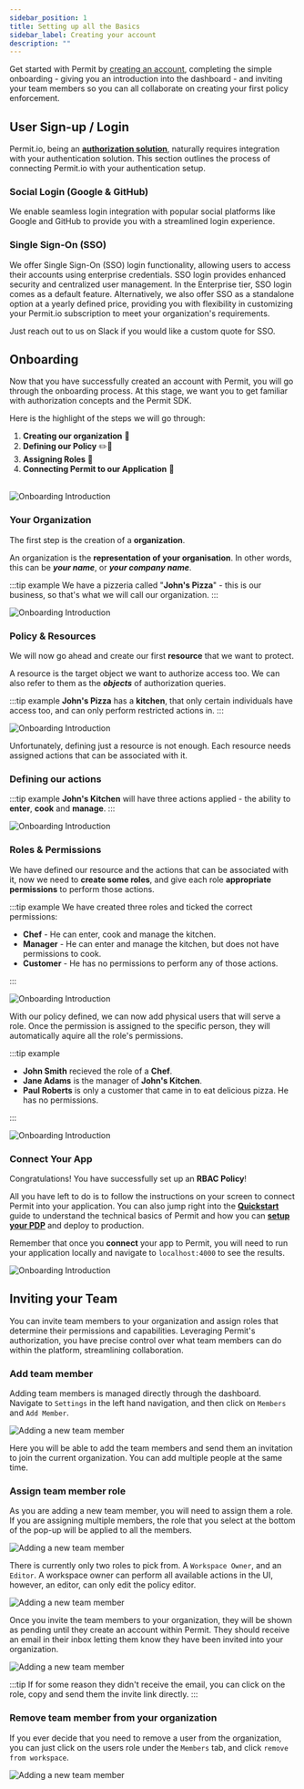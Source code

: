 ```yaml
---
sidebar_position: 1
title: Setting up all the Basics
sidebar_label: Creating your account
description: ""
---
```


Get started with Permit by <a href="https://app.permit.io/">creating an account</a>, completing the simple onboarding - giving you an
introduction into the dashboard - and inviting your team members so you can all collaborate on creating your first
policy enforcement.

## User Sign-up / Login

Permit.io, being an **[authorization solution](/overview/permit-basics)**, naturally requires integration with your authentication solution. This section outlines
the process of connecting Permit.io with your authentication setup.

### Social Login (Google & GitHub)

We enable seamless login integration with popular social platforms like Google and GitHub to provide you with a
streamlined login experience.

### Single Sign-On (SSO)

We offer Single Sign-On (SSO) login functionality, allowing users to access their accounts using enterprise
credentials. SSO login provides enhanced security and centralized user management. In the Enterprise tier, SSO login
comes as a default feature. Alternatively, we also offer SSO as a standalone option at a yearly defined price, providing
you with flexibility in customizing your Permit.io subscription to meet your organization's requirements.

Just reach out to us on Slack if you would like a custom quote for SSO.

## Onboarding

Now that you have successfully created an account with Permit, you will go through the onboarding process. At this stage,
we want you to get familiar with authorization concepts and the Permit SDK.

Here is the highlight of the steps we will go through:

1. **Creating our organization** 🏢
2. **Defining our Policy** ✏️📄
3. **Assigning Roles** 🧑
4. **Connecting Permit to our Application** 🚀
   <br />
   <br />

![Onboarding Introduction](/img/updated/onboarding/1.png)

### Your Organization

The first step is the creation of a **organization**.

An organization is the **representation of your organisation**. In other words, this can be **_your name_**, or **_your company name_**.

:::tip example
We have a pizzeria called "**John's Pizza**" - this is our business, so that's what we will call our organization.
:::

![Onboarding Introduction](/img/updated/onboarding/2.png)

### Policy & Resources

We will now go ahead and create our first **resource** that we want to protect.

A resource is the target object we want to authorize access too. We can also refer to them as the **_objects_** of
authorization queries.

:::tip example
**John's Pizza** has a **kitchen**, that only certain individuals have access too, and can only perform restricted actions in.
:::

![Onboarding Introduction](/img/updated/onboarding/3.png)

Unfortunately, defining just a resource is not enough. Each resource needs assigned actions that can be associated with it.

### Defining our actions

:::tip example
**John's Kitchen** will have three actions applied - the ability to **enter**, **cook** and **manage**.
:::

![Onboarding Introduction](/img/updated/onboarding/4.png)

### Roles & Permissions

We have defined our resource and the actions that can be associated with it, now we need to **create some roles**,
and give each role **appropriate permissions** to perform those actions.

:::tip example
We have created three roles and ticked the correct permissions:

- **Chef** - He can enter, cook and manage the kitchen.
- **Manager** - He can enter and manage the kitchen, but does not have permissions to cook.
- **Customer** - He has no permissions to perform any of those actions.

:::

![Onboarding Introduction](/img/updated/onboarding/5.png)

With our policy defined, we can now add physical users that will serve a role. Once the permission is assigned to the specific person,
they will automatically aquire all the role's permissions.

:::tip example

- **John Smith** recieved the role of a **Chef**.
- **Jane Adams** is the manager of **John's Kitchen**.
- **Paul Roberts** is only a customer that came in to eat delicious pizza. He has no permissions.

:::

![Onboarding Introduction](/img/updated/onboarding/6.png)

### Connect Your App

Congratulations! You have successfully set up an **RBAC Policy**!

All you have left to do is to follow the instructions on your screen to connect Permit into your application.
You can also jump right into the **[Quickstart](/getting-started/quickstart)** guide to understand the technical basics of Permit
and how you can **[setup your PDP](/getting-started/quickstart#setup-your-pdp-policy-decision-point-container)** and deploy to production.

Remember that once you **connect** your app to Permit, you will need to run your application locally
and navigate to `localhost:4000` to see the results.

![Onboarding Introduction](/img/updated/onboarding/7.png)

## Inviting your Team

You can invite team members to your organization and assign roles that determine their permissions and capabilities.
Leveraging Permit's authorization, you have precise control over what team members can do within the platform,
streamlining collaboration.

### Add team member

Adding team members is managed directly through the dashboard. Navigate to `Settings` in the left hand navigation,
and then click on `Members` and `Add Member`.

![Adding a new team member](/images/getting-started/create-your-account/team-members-1.png)

Here you will be able to add the team members and send them an invitation to join the current organization. You can add
multiple people at the same time.

### Assign team member role

As you are adding a new team member, you will need to assign them a role. If you are assigning multiple members, the role
that you select at the bottom of the pop-up will be applied to all the members.

![Adding a new team member](/images/getting-started/create-your-account/team-members-2.png)

There is currently only two roles to pick from. A `Workspace Owner`, and an `Editor`. A workspace owner can perform all
available actions in the UI, however, an editor, can only edit the policy editor.

![Adding a new team member](/images/getting-started/create-your-account/team-members-3.png)

Once you invite the team members to your organization, they will be shown as pending until they create an account within Permit.
They should receive an email in their inbox letting them know they have been invited into your organization.

![Adding a new team member](/images/getting-started/create-your-account/team-members-4.png)

:::tip
If for some reason they didn't receive the email, you can click on the role, copy and send them the invite link directly.
:::

### Remove team member from your organization

If you ever decide that you need to remove a user from the organization, you can just click on the users role under the `Members`
tab, and click `remove from workspace`.

![Adding a new team member](/images/getting-started/create-your-account/team-members-5.png)
